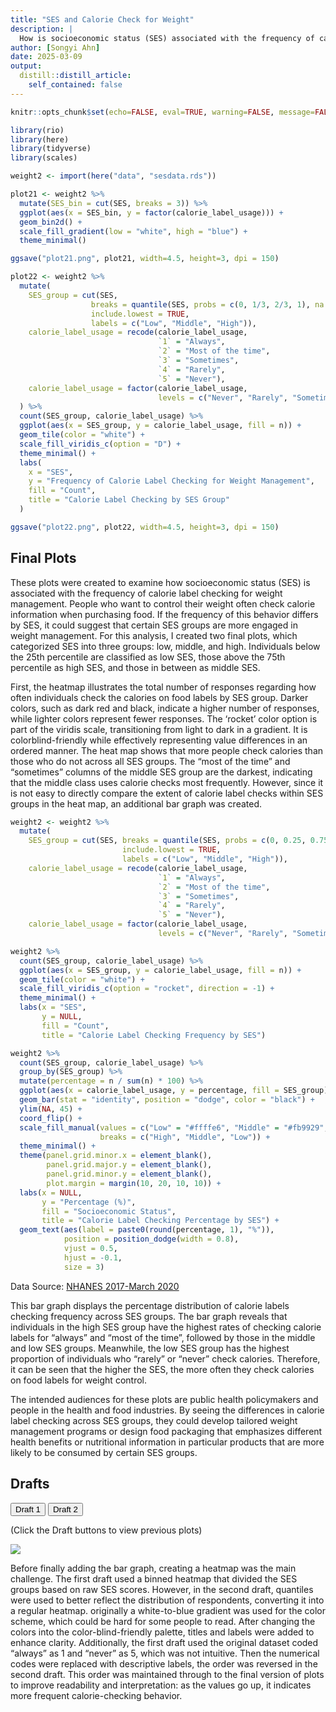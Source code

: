 ```yaml
---
title: "SES and Calorie Check for Weight"
description: |
  How is socioeconomic status (SES) associated with the frequency of calorie label checking for weight management?
author: [Songyi Ahn]
date: 2025-03-09
output:
  distill::distill_article:
    self_contained: false
---
```


```r
knitr::opts_chunk$set(echo=FALSE, eval=TRUE, warning=FALSE, message=FALSE)
```

```r
library(rio)
library(here)
library(tidyverse)
library(scales)
```

```r
weight2 <- import(here("data", "sesdata.rds"))
```

```r
plot21 <- weight2 %>%
  mutate(SES_bin = cut(SES, breaks = 3)) %>% 
  ggplot(aes(x = SES_bin, y = factor(calorie_label_usage))) +
  geom_bin2d() +
  scale_fill_gradient(low = "white", high = "blue") +
  theme_minimal() 

ggsave("plot21.png", plot21, width=4.5, height=3, dpi = 150)
```

```r
plot22 <- weight2 %>%
  mutate(
    SES_group = cut(SES, 
                  breaks = quantile(SES, probs = c(0, 1/3, 2/3, 1), na.rm = TRUE),
                  include.lowest = TRUE,
                  labels = c("Low", "Middle", "High")),
    calorie_label_usage = recode(calorie_label_usage,
                                 `1` = "Always",
                                 `2` = "Most of the time",
                                 `3` = "Sometimes",
                                 `4` = "Rarely",
                                 `5` = "Never"),
    calorie_label_usage = factor(calorie_label_usage, 
                                 levels = c("Never", "Rarely", "Sometimes", "Most of the time", "Always"))
  ) %>% 
  count(SES_group, calorie_label_usage) %>%
  ggplot(aes(x = SES_group, y = calorie_label_usage, fill = n)) + 
  geom_tile(color = "white") + 
  scale_fill_viridis_c(option = "D") +
  theme_minimal() +
  labs(
    x = "SES",
    y = "Frequency of Calorie Label Checking for Weight Management",
    fill = "Count",
    title = "Calorie Label Checking by SES Group"
  )

ggsave("plot22.png", plot22, width=4.5, height=3, dpi = 150)
```

## Final Plots

These plots were created to examine how socioeconomic status (SES) is associated with the frequency of calorie label checking for weight management. People who want to control their weight often check calorie information when purchasing food. If the frequency of this behavior differs by SES, it could suggest that certain SES groups are more engaged in weight management. For this analysis, I created two final plots, which categorized SES into three groups: low, middle, and high. Individuals below the 25th percentile are classified as low SES, those above the 75th percentile as high SES, and those in between as middle SES. 

First, the heatmap illustrates the total number of responses regarding how often individuals check the calories on food labels by SES group. Darker colors, such as dark red and black, indicate a higher number of responses, while lighter colors represent fewer responses. The ‘rocket’ color option is part of the viridis scale, transitioning from light to dark in a gradient. It is colorblind-friendly while effectively representing value differences in an ordered manner. The heat map shows that more people check calories than those who do not across all SES groups. The “most of the time” and “sometimes” columns of the middle SES group are the darkest, indicating that the middle class uses calorie checks most frequently. However, since it is not easy to directly compare the extent of calorie label checks within SES groups in the heat map, an additional bar graph was created. 

```r
weight2 <- weight2 %>%
  mutate(
    SES_group = cut(SES, breaks = quantile(SES, probs = c(0, 0.25, 0.75, 1), na.rm = TRUE),
                         include.lowest = TRUE,
                         labels = c("Low", "Middle", "High")),
    calorie_label_usage = recode(calorie_label_usage,
                                 `1` = "Always",
                                 `2` = "Most of the time",
                                 `3` = "Sometimes",
                                 `4` = "Rarely",
                                 `5` = "Never"),
    calorie_label_usage = factor(calorie_label_usage, 
                                 levels = c("Never", "Rarely", "Sometimes", "Most of the time", "Always")))

weight2 %>%
  count(SES_group, calorie_label_usage) %>%
  ggplot(aes(x = SES_group, y = calorie_label_usage, fill = n)) + 
  geom_tile(color = "white") + 
  scale_fill_viridis_c(option = "rocket", direction = -1) +
  theme_minimal() +
  labs(x = "SES",
       y = NULL,
       fill = "Count",
       title = "Calorie Label Checking Frequency by SES")
```

```r
weight2 %>%
  count(SES_group, calorie_label_usage) %>%
  group_by(SES_group) %>%
  mutate(percentage = n / sum(n) * 100) %>%
  ggplot(aes(x = calorie_label_usage, y = percentage, fill = SES_group)) + 
  geom_bar(stat = "identity", position = "dodge", color = "black") + 
  ylim(NA, 45) +
  coord_flip() +
  scale_fill_manual(values = c("Low" = "#ffffe6", "Middle" = "#fb9929", "High" = "#65270b"),
                    breaks = c("High", "Middle", "Low")) +
  theme_minimal() +
  theme(panel.grid.minor.x = element_blank(),
        panel.grid.major.y = element_blank(),
        panel.grid.minor.y = element_blank(),
        plot.margin = margin(10, 20, 10, 10)) +
  labs(x = NULL,
       y = "Percentage (%)",
       fill = "Socioeconomic Status",
       title = "Calorie Label Checking Percentage by SES") +
  geom_text(aes(label = paste0(round(percentage, 1), "%")),
            position = position_dodge(width = 0.8),
            vjust = 0.5,
            hjust = -0.1,
            size = 3)
```
Data Source: [NHANES 2017-March 2020](https://wwwn.cdc.gov/nchs/nhanes/continuousnhanes/default.aspx?Cycle=2017-2020)

This bar graph displays the percentage distribution of calorie labels checking frequency across SES groups. The bar graph reveals that individuals in the high SES group have the highest rates of checking calorie labels for “always” and “most of the time”, followed by those in the middle and low SES groups. Meanwhile, the low SES group has the highest proportion of individuals who “rarely” or “never” check calories. Therefore, it can be seen that the higher the SES, the more often they check calories on food labels for weight control.

The intended audiences for these plots are public health policymakers and people in the health and food industries. By seeing the differences in calorie label checking across SES groups, they could develop tailored weight management programs or design food packaging that emphasizes different health benefits or nutritional information in particular products that are more likely to be consumed by certain SES groups.

## Drafts

<div>
  <button onclick="showPlot('plot21')">Draft 1</button>
  <button onclick="showPlot('plot22')">Draft 2</button>
</div>

<div>
(Click the Draft buttons to view previous plots)
</div>

<div id="plot-container">
  <img id="plot21" src="plot21.png">
  <img id="plot22" src="plot22.png" style="display:none; width: 100%; height: auto;">
</div>

<script>
  function showPlot(plotId) {
    document.getElementById('plot21').style.display = "none";
    document.getElementById('plot22').style.display = "none";
    document.getElementById(plotId).style.display = "block";
  }
</script>

Before finally adding the bar graph, creating a heatmap was the main challenge. The first draft used a binned heatmap that divided the SES groups based on raw SES scores. However, in the second draft, quantiles were used to better reflect the distribution of respondents, converting it into a regular heatmap. originally a white-to-blue gradient was used for the color scheme, which could be hard for some people to read. After changing the colors into the color-blind-friendly palette, titles and labels were added to enhance clarity. Additionally, the first draft used the original dataset coded “always” as 1 and “never” as 5, which was not intuitive. Then the numerical codes were replaced with descriptive labels, the order was reversed in the second draft. This order was maintained through to the final version of plots to improve readability and interpretation: as the values go up, it indicates more frequent calorie-checking behavior.

